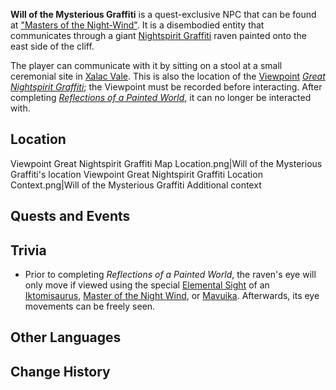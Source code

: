 {{Meta
<!-- Remove this template after adding the missing info -->
|missing_NPC_profile  = yes
}}
{{Character Infobox
|type             = Quest NPC
|image            = Viewpoint Great Nightspirit Graffiti.png
|realname         = <!-- Optional, if different from in-game name -->
|deceased         = <!-- Past (for deceased prior to events of the game) or free response -->
|region           = Natlan
|location         = Natlan
|affiliation      = 
|title            = Guiding Night-Raven
|group            = 
|ancestry         = <!-- Clan/family -->
|father           = 
|mother           = 
|spouse           = 
|sibling          = 
|child            = 
|relative         = 

|voiceEN          = 
|voiceCN          = 
|voiceJP          = 
|voiceKR          = 
}}
'''Will of the Mysterious Graffiti''' is a quest-exclusive NPC that can be found at [["Masters of the Night-Wind"]]. It is a disembodied entity that communicates through a giant [[Nightspirit Graffiti]] raven painted onto the east side of the cliff. 

The player can communicate with it by sitting on a stool at a small ceremonial site in [[Xalac Vale]]. This is also the location of the [[Viewpoint]] ''[[Viewpoint/Great Nightspirit Graffiti|Great Nightspirit Graffiti]]''; the Viewpoint must be recorded before interacting. After completing ''[[Reflections of a Painted World]]'', it can no longer be interacted with.

==Location==
<gallery>
Viewpoint Great Nightspirit Graffiti Map Location.png|Will of the Mysterious Graffiti's location
Viewpoint Great Nightspirit Graffiti Location Context.png|Will of the Mysterious Graffiti Additional context
</gallery>
<!--
==Profile==
''(To be added.)''

===Appearance===
''(To be added.)''
-->

==Quests and Events==
{{Quests and Events}}
<!--
==Idle Quotes==
{{Dialogue Start}}
: {{DIcon|Idle}} {{Tx}}
:: {{A|VO {{subst:#titleparts:{{subst:PAGENAME}}}} 01.ogg}} "{{Tx}}"
{{Dialogue End}}

==Dialogue==
{{Dialogue Start}}
{{Dialogue End}}

==Event Dialogue==
===Event Name===
{{Dialogue Start}}
:'''{{subst:#titleparts:{{subst:PAGENAME}}}}:'''
{{Dialogue End}}
-->

==Trivia==
* Prior to completing ''Reflections of a Painted World'', the raven's eye will only move if viewed using the special [[Elemental Sight]] of an [[Iktomisaurus]], [[Masters of the Night-Wind|Master of the Night Wind]], or [[Mavuika]]. Afterwards, its eye movements can be freely seen.

==Other Languages==
{{Other Languages|default_hidden=1
|en       = Will of the Mysterious Graffiti
|zhs      = 谜画涂鸦中的意志
|zhs_rm   = Míhuà Túyā Zhōng de Yìzhì
|zht      = 謎畫塗鴉中的意志
|zht_rm   = Míhuà Túyā Zhōng de Yìzhì
|ja       = ラクガキの中の意志
|ja_rm    = Rakugaki no Naka no Ishi
|ko       = 수수께끼 그라피티에 깃든 의지
|es       = Voluntad de la pintada misteriosa
|fr       = Volonté du graffiti mystérieux
|ru       = Воля загадочного граффити
|th       = เจตจำนงในกราฟฟิตี้ปริศนา
|th_rm    = 
|vi       = Ý Chí Trong Graffiti Bí Ẩn
|de       = Der Wille des mysteriösen Graffitis
|id       = Suara Tekad Grafiti Misterius
|pt       = Vontade do Grafite Misterioso
|tr       = Gizemli Grafitinin İradesi
|it       = Volontà dei graffiti misteriosi
}}

==Change History==
{{Change History|5.2}}
<!--
==References==
{{Reflist}}
-->
